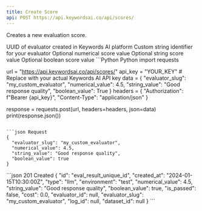 ```yaml
---
title: Create Score
api: POST https://api.keywordsai.co/api/scores/
---
```


Creates a new evaluation score.

<ParamField body="evaluator_id" type="string">
  UUID of evaluator created in Keywords AI platform
</ParamField>

<ParamField body="evaluator_slug" type="string">
  Custom string identifier for your evaluator
</ParamField>

<ParamField body="numerical_value" type="number">
  Optional numerical score value
</ParamField>

<ParamField body="string_value" type="string">
  Optional string score value
</ParamField>

<ParamField body="boolean_value" type="boolean">
  Optional boolean score value
</ParamField>

<RequestExample>
```Python Python
import requests

url = "https://api.keywordsai.co/api/scores/"
api_key = "YOUR_KEY" # Replace with your actual Keywords AI API key
data = {
    "evaluator_slug": "my_custom_evaluator",
    "numerical_value": 4.5,
    "string_value": "Good response quality",
    "boolean_value": True
}
headers = {
    "Authorization": f"Bearer {api_key}",
    "Content-Type": "application/json"
}

response = requests.post(url, headers=headers, json=data)
print(response.json())
```

```json Request
{
  "evaluator_slug": "my_custom_evaluator",
  "numerical_value": 4.5,
  "string_value": "Good response quality",
  "boolean_value": true
}
```
</RequestExample>

<ResponseExample>
```json 201 Created
{
  "id": "eval_result_unique_id",
  "created_at": "2024-01-15T10:30:00Z",
  "type": "llm",
  "environment": "test",
  "numerical_value": 4.5,
  "string_value": "Good response quality",
  "boolean_value": true,
  "is_passed": false,
  "cost": 0.0,
  "evaluator_id": null,
  "evaluator_slug": "my_custom_evaluator",
  "log_id": null,
  "dataset_id": null
}
```
</ResponseExample>